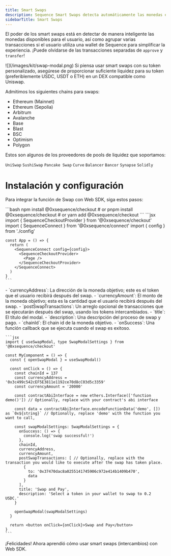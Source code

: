 ```yaml
---
title: Smart Swaps
description: Sequence Smart Swaps detecta automáticamente las monedas elegibles en la wallet del usuario y las intercambia por la moneda objetivo. Los desarrolladores pueden definir la moneda objetivo y Sequence se encarga de todo, incluyendo la interfaz y el flujo a través de Web SDK.
sidebarTitle: Smart Swaps
---
```


El poder de los smart swaps está en detectar de manera inteligente las monedas disponibles para el usuario, así como agrupar varias transacciones si el usuario utiliza una wallet de Sequence para simplificar la experiencia. ¡Puede olvidarse de las transacciones separadas de `approve` y `transfer`!

<Frame>
  ![](/images/kit/swap-modal.png)
</Frame>

<Note>
  Si piensa usar smart swaps con su token personalizado, asegúrese de proporcionar suficiente liquidez para su token (preferiblemente USDC, USDT o ETH) en un DEX compatible como Uniswap.
</Note>

Admitimos los siguientes chains para swaps:
- Ethereum (Mainnet)
- Ethereum (Sepolia)
- Arbitrum
- Avalanche
- Base
- Blast
- BSC
- Optimism
- Polygon

Estos son algunos de los proveedores de pools de liquidez que soportamos:

`UniSwap` `SushiSwap` `Pancake Swap` `Curve` `Balancer` `Bancor` `Synapse` `Solidly`

# Instalación y configuración
Para integrar la función de Swap con Web SDK, siga estos pasos:

<Steps>
  <Step title="Instale la librería @0xsequence/checkout">
    ```bash
    npm install @0xsequence/checkout
    # or
    pnpm install @0xsequence/checkout
    # or
    yarn add @0xsequence/checkout
    ```
  </Step>

  <Step title="Coloque el `SequenceCheckoutProvider` debajo del proveedor `SequenceConnect` en su App:">
    ```jsx
    import { SequenceCheckoutProvider } from '@0xsequence/checkout'
    import { SequenceConnect } from '@0xsequence/connect'
    import { config } from './config'

    const App = () => {
      return (
        <SequenceConnect config={config}>
          <SequenceCheckoutProvider>
            <Page />
          </SequenceCheckoutProvider>
        </SequenceConnect>
      )
    }
    ```
  </Step>

  <Step title="Importe las dependencias y lógica de Swap">
    - `currencyAddress`: La dirección de la moneda objetivo; este es el token que el usuario recibirá después del swap.
    - `currencyAmount`: El monto de la moneda objetivo; esta es la cantidad que el usuario recibirá después del swap.
    - `postSwapTransactions`: Un arreglo opcional de transacciones que se ejecutarán después del swap, usando los tokens intercambiados.
    - `title`: El título del modal.
    - `description`: Una descripción del proceso de swap y pago.
    - `chainId`: El chain id de la moneda objetivo.
    - `onSuccess`: Una función callback que se ejecuta cuando el swap es exitoso.

    ```jsx
    import { useSwapModal, type SwapModalSettings } from '@0xsequence/checkout'

    const MyComponent = () => {
      const { openSwapModal } = useSwapModal()

      const onClick = () => {
        const chainId = 137
        const currencyAddress = '0x3c499c542cEF5E3811e1192ce70d8cC03d5c3359'
        const currencyAmount = '20000'

        const contractAbiInterface = new ethers.Interface(['function demo()']) // Optionally, replace with your contract's abi interface

        const data = contractAbiInterface.encodeFunctionData('demo', []) as `0x${string}` // Optionally, replace 'demo' with the function you want to call,

        const swapModalSettings: SwapModalSettings = {
          onSuccess: () => {
            console.log('swap successful!')
          },
          chainId,
          currencyAddress,
          currencyAmount,
          postSwapTransactions: [ // Optionally, replace with the transaction you would like to execute after the swap has taken place.
            {
              to: '0x37470dac8a0255141745906c972e414b1409b470',
              data
            }
          ],
          title: 'Swap and Pay',
          description: 'Select a token in your wallet to swap to 0.2 USDC.'
        }

        openSwapModal(swapModalSettings)
      }

      return <button onClick={onClick}>Swap and Pay</button>
    }
    ```
  </Step>
</Steps>

¡Felicidades! Ahora aprendió cómo usar smart swaps (intercambios) con Web SDK.